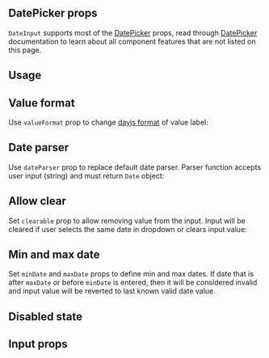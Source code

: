 

## DatePicker props

`DateInput` supports most of the [DatePicker](/dates/date-picker/) props,
read through [DatePicker](/dates/date-picker/) documentation to learn about all component features that are not listed on this page.

## Usage

<Demo data={DateInputDemos.usage} />

## Value format

Use `valueFormat` prop to change [dayjs format](https://day.js.org/docs/en/display/format) of value label:

<Demo data={DateInputDemos.format} />


## Date parser

Use `dateParser` prop to replace default date parser. Parser function accepts user input (string)
and must return `Date` object:

<Demo data={DateInputDemos.parser} />

## Allow clear

Set `clearable` prop to allow removing value from the input. Input will be cleared if
user selects the same date in dropdown or clears input value:

<Demo data={DateInputDemos.clearable} />

## Min and max date

Set `minDate` and `maxDate` props to define min and max dates. If date that is after `maxDate`
or before `minDate` is entered, then it will be considered invalid and input value will be reverted
to last known valid date value.

<Demo data={DateInputDemos.minMax} />

## Disabled state

<Demo data={DateInputDemos.disabled} />

## Input props

<InputFeatures component="DateInput" element="input" />

<Demo data={DateInputDemos.configurator} />

<GetElementRef
  component="DateInput"
  refType="input"
  package="@mantine/dates"
/>

<InputAccessibility
  component="DateInput"
  packageName="@mantine/dates"
/>
